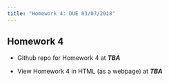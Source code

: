 ```yaml
---
title: "Homework 4: DUE 03/07/2018"
---
```


## Homework 4

* Github repo for Homework 4 at  _**TBA**_

* View Homework 4 in HTML (as a webpage) at _**TBA**_

